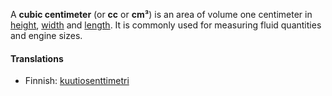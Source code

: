 A '''cubic centimeter''' (or '''cc''' or '''cm&sup3;''') is an area of volume one centimeter in [[height]], [[width]] and [[length]].  It is commonly used for measuring fluid quantities and engine sizes.

====Translations====
*Finnish: [[kuutiosenttimetri]]

{{msg:Measurement_Units}}